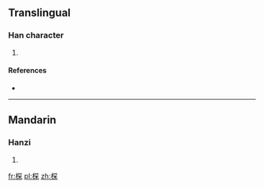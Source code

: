 ==Translingual==

===Han character===
{{Han char|rn=75|rad=木|as=08|sn=12|four=4799<sub>4</sub>|canj=木月金木 (DBCD)}}

# {{defn|Han|sort=木08}}

====References====
* {{Han ref|kx=0532.060|dkj=14925|dj=0920.140|hdz=21239.100|uh=68CE|ud=26830|bh=D9CD|bd=55757}}

----

==Mandarin==

===Hanzi===
{{cmn-hanzi|pin=[[bài]] ([[bai4]]), [[chán]] ([[chan2]])|wg=pai<sup>4</sup>, ch'an<sup>2</sup>}}

# {{defn|lang=cmn|sort=木08}}

[[fr:棎]]
[[pl:棎]]
[[zh:棎]]